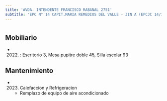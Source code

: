 ```yaml
---
title: 'AVDA. INTENDENTE FRANCISCO RABANAL 2751'
subtitle: 'EPC N° 14 CAPIT.MARIA REMEDIOS DEL VALLE - JIN A (EPCJC 14/19°)'
---
```


#


## Mobiliario

*  (2022) : Escritorio 3, Mesa pupitre doble 45, Silla escolar 93 





## Mantenimiento

*  (2023) Calefaccion y Refrigeracion 
    + Remplazo de equipo de aire acondicionado



